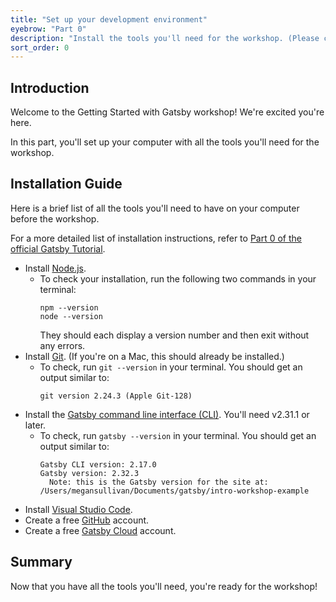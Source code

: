 ```yaml
---
title: "Set up your development environment"
eyebrow: "Part 0"
description: "Install the tools you'll need for the workshop. (Please complete prior to the workshop!)"
sort_order: 0
---
```



## Introduction

Welcome to the Getting Started with Gatsby workshop! We're excited you're here.

<Calloutbox>
  In this part, you'll set up your computer with all the tools you'll need for
  the workshop.
</Calloutbox>

## Installation Guide

Here is a brief list of all the tools you'll need to have on your computer before
the workshop.

For a more detailed list of installation instructions, refer to [Part 0 of the official Gatsby Tutorial](https://www.gatsbyjs.com/docs/tutorial/part-zero/).

- Install [Node.js](https://nodejs.org/en/download/).
  - To check your installation, run the following two commands in your terminal:
    ```shell
    npm --version
    node --version
    ```
    They should each display a version number and then exit without any errors.
- Install [Git](https://git-scm.com/downloads). (If you're on a Mac, this should already be installed.)
  - To check, run `git --version` in your terminal. You should get an output similar to:
    ```shell
    git version 2.24.3 (Apple Git-128)
    ```
- Install the [Gatsby command line interface (CLI)](https://www.npmjs.com/package/gatsby-cli). You'll need v2.31.1 or later.
  - To check, run `gatsby --version` in your terminal. You should get an output similar to:
    ```shell
    Gatsby CLI version: 2.17.0
    Gatsby version: 2.32.3
      Note: this is the Gatsby version for the site at:
    /Users/megansullivan/Documents/gatsby/intro-workshop-example
    ```
- Install [Visual Studio Code](https://code.visualstudio.com/Download).
- Create a free [GitHub](https://github.com/) account.
- Create a free [Gatsby Cloud](https://www.gatsbyjs.com/dashboard/) account.

## Summary

Now that you have all the tools you'll need, you're ready for the workshop!

<PreviousNext prevTo="/" prevText="Home" nextTo="/part-1" nextText="Part 1" />
